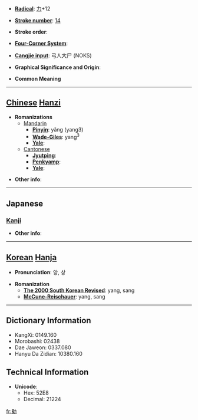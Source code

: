 * '''[[Wiktionary:Chinese radical index| Radical]]''': [[Wiktionary:Chinese radical index 力|力]]+12

* '''[[Wiktionary:Chinese total strokes index|Stroke number]]''': [[Wiktionary:Chinese total strokes index 14|14]]

* '''Stroke order''': 

* '''[[Wiktionary:Chinese four corner index|Four-Corner System]]''': 

* '''[[Wiktionary:Chinese Cangjie index|Cangjie input]]''': 弓人大尸 (NOKS)

* '''Graphical Significance and Origin''': 

* '''Common Meaning'''

----

== [[Chinese]] [[Hanzi]] ==

* '''Romanizations'''
** [[Mandarin]]
*** '''[[Pinyin]]''': yǎng (yang3)
*** '''[[Wade-Giles]]''': yang<sup>3</sup>
*** '''[[Yale]]''': 
**[[Cantonese]]
***'''[[Jyutping]]''':
***'''[[Penkyamp]]''': 
***'''[[Yale]]''': 

* '''Other info''': 

----

==Japanese==
===[[Kanji]]===
{{kanji|on readings=[[よう]] (yō), [[しょう]] (shō), [[じょう]] (jō)|kun readings=[[ゆるやか]] (yuruyaka), [[うごく]] (ugoku)}}

* '''Other info''':  

----

== [[Korean]] [[Hanja]] ==

* '''Pronunciation''': 양, 상

* '''Romanization'''
** '''[[The 2000 South Korean Revised Romanization|The 2000 South Korean Revised]]''': yang, sang
** '''[[McCune-Reischauer]]''': yang, sang

----

== Dictionary Information ==

* KangXi: 0149.160
* Morobashi: 02438
* Dae Jaweon: 0337.080
* Hanyu Da Zidian: 10380.160

== Technical Information ==

* '''Unicode''':
** Hex: 52E8
** Decimal: 21224

[[fr:勨]]
